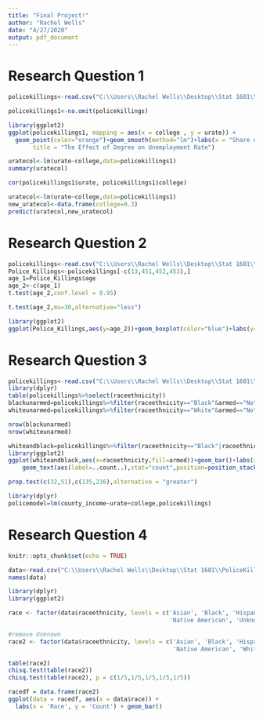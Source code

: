 ---
title: "Final Project!"
author: "Rachel Wells"
date: "4/27/2020"
output: pdf_document
---


# Research Question 1 


```{r}
policekillings<-read.csv("C:\\Users\\Rachel Wells\\Desktop\\Stat 1601\\PoliceKillings.csv")
```


```{r}
policekillings1<-na.omit(policekillings)
```


```{r}
library(ggplot2)
ggplot(policekillings1, mapping = aes(x = college , y = urate)) + 
  geom_point(color="orange")+geom_smooth(method="lm")+labs(x = "Share of 25 Plus Population with a COllege Degree", y="Tract-level Unemployment Rate",
       title = "The Effect of Degree on Unemployment Rate") 

```


```{r}
uratecol<-lm(urate~college,data=policekillings1)
summary(uratecol)
```


```{r}

cor(policekillings1$urate, policekillings1$college)
```


```{r}
uratecol<-lm(urate~college,data=policekillings1)
new_uratecol<-data.frame(college=0.3)
predict(uratecol,new_uratecol)
```


# Research Question 2 
```{r}
policekillings<-read.csv("C:\\Users\\Rachel Wells\\Desktop\\Stat 1601\\PoliceKillings.csv")
Police_Killings<-policekillings[-c(13,451,452,453),]
age_1=Police_Killings$age 
age_2<-c(age_1) 
t.test(age_2,conf.level = 0.95)
```

```{r}
t.test(age_2,mu=30,alternative="less")
```

```{r}
library(ggplot2)
ggplot(Police_Killings,aes(y=age_2))+geom_boxplot(color="blue")+labs(y="Ages",title="Age Differences")
```

# Research Question 3 
```{r}
policekillings<-read.csv("C:\\Users\\Rachel Wells\\Desktop\\Stat 1601\\PoliceKillings.csv")
library(dplyr)
table(policekillings%>%select(raceethnicity))
blackunarmed=policekillings%>%filter(raceethnicity=="Black"&armed=="No")
whiteunarmed=policekillings%>%filter(raceethnicity=="White"&armed=="No")
```
```{r}
nrow(blackunarmed)
nrow(whiteunarmed)
```
```{r}
whiteandblack=policekillings%>%filter(raceethnicity=="Black"|raceethnicity=="White")
library(ggplot2)
ggplot(whiteandblack,aes(x=raceethnicity,fill=armed))+geom_bar()+labs(x="Race",y="Killed")+
    geom_text(aes(label=..count..),stat="count",position=position_stack(.5))
```
```{r}
prop.test(c(32,51),c(135,236),alternative = "greater")
```
```{r}

library(dplyr)
policemodel=lm(county_income~urate+college,policekillings)
```

# Research Question 4 

```{r}
knitr::opts_chunk$set(echo = TRUE)
```

```{r}
data<-read.csv("C:\\Users\\Rachel Wells\\Desktop\\Stat 1601\\PoliceKillings.csv")
names(data)

library(dplyr)
library(ggplot2)

race <- factor(data$raceethnicity, levels = c('Asian', 'Black', 'Hispanic',
                                              'Native American', 'Unknown', 'White'))

#remove Unknown
race2 <- factor(data$raceethnicity, levels = c('Asian', 'Black', 'Hispanic',
                                               'Native American', 'White'))
```

```{r}
table(race2)
chisq.test(table(race2))
chisq.test(table(race2), p = c(1/5,1/5,1/5,1/5,1/5))
```

```{r}
racedf = data.frame(race2)
ggplot(data = racedf, aes(x = data$race)) + 
  labs(x = 'Race', y = 'Count') + geom_bar()
```

